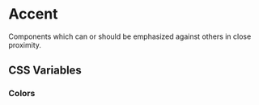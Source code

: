 
<Meta title="Documentation/Styles and Theming/Characteristics/Accent" />

# Accent

Components which can or should be emphasized against others in close proximity.

## CSS Variables

### Colors

<Canvas>
  <Story name="Colors">
    <DocGrid>
      <ColorBlock colorVar="--uitk-accent-background" />
      <ColorBlock colorVar="--uitk-accent-borderColor" />
      <ColorBlock colorVar="--uitk-accent-foreground" />
    </DocGrid>
  </Story>
</Canvas>
